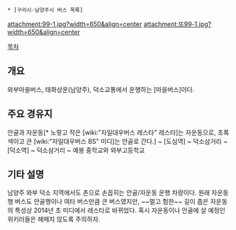  * [구리시·남양주시 버스 목록]
attachment:99-1.jpg?width=650&align=center
attachment:또99-1.jpg?width=650&align=center

[[목차]]
== 개요 ==
와부마을버스, 태화상운(남양주), 덕소교통에서 운행하는 [마을버스]이다.

== 주요 경유지 ==

안골과 자운동[* 노랗고 작은 [wiki:"자일대우버스 레스타" 레스타]는 자운동으로, 초록색이고 큰 [wiki:"자일대우버스 BS" 미디]는 안골로 간다.] ~ [도심역] ~ 덕소삼거리 ~ [덕소역] ~ 덕소삼거리 ~ 예봉 중학교와 와부고등학교

== 기타 설명 ==

남양주 와부 덕소 지역에서도 촌으로 손꼽히는 안골/자운동 운행 차량이다. 원래 자운동행 버스도 안골행이나 여타 버스만큼 큰 버스였지만, ~~멀고 험한~~ 길이 좁은 자운동의 특성상 2014년 초 미디에서 레스타로 바뀌었다. 혹시 자운동이나 안골에 살 예정인 위키러들은 헤메지 않도록 주의하자.
